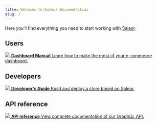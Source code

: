 ```yaml
---
title: Welcome to Saleor Documentation
slug: /
---
```



Here you’ll find everything you need to start working with [Saleor](https://saleor.io).

## Users

<CardGrid home>

[![](icons/using-saleor.svg) **Dashboard Manual** Learn how to make the most of your e-commerce dashboard.](dashboard/index.mdx)

</CardGrid>

## Developers

<CardGrid home>

[![](icons/getting-started.svg) **Developer's Guide** Build and deploy a store based on Saleor.](developer.mdx)

</CardGrid>

## API reference

<CardGrid home>

[![](icons/api-reference.svg) **API reference** View complete documentation of our GraphQL API.](developer/api-reference.mdx)

</CardGrid>
